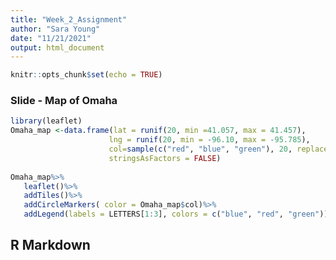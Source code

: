 ```yaml
---
title: "Week_2_Assignment"
author: "Sara Young"
date: "11/21/2021"
output: html_document
---
```


```r
knitr::opts_chunk$set(echo = TRUE)
```

### Slide - Map of Omaha
```r
library(leaflet)
Omaha_map <-data.frame(lat = runif(20, min =41.057, max = 41.457),
                      lng = runif(20, min = -96.10, max = -95.785),
                      col=sample(c("red", "blue", "green"), 20, replace = TRUE),
                      stringsAsFactors = FALSE)
                      
Omaha_map%>%
   leaflet()%>%
   addTiles()%>%
   addCircleMarkers( color = Omaha_map$col)%>%
   addLegend(labels = LETTERS[1:3], colors = c("blue", "red", "green"))
```
## R Markdown


